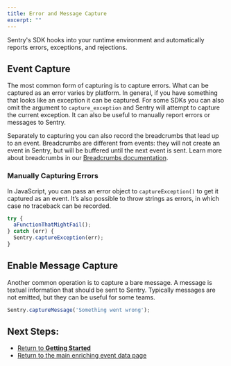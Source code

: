 ```yaml
---
title: Error and Message Capture
excerpt: ""
---
```


Sentry's SDK hooks into your runtime environment and automatically reports errors, exceptions, and rejections.

## Event Capture

The most common form of capturing is to capture errors. What can be captured as an error varies by platform. In general, if you have something that looks like an exception it can be captured. For some SDKs you can also omit the argument to `capture_exception` and Sentry will attempt to capture the current exception. It can also be useful to manually report errors or messages to Sentry.

Separately to capturing you can also record the breadcrumbs that lead up to an event. Breadcrumbs are different from events: they will not create an event in Sentry, but will be buffered until the next event is sent. Learn more about breadcrumbs in our [Breadcrumbs documentation](/sdks/javascript/errors/breadcrumbs/).

### Manually Capturing Errors

In JavaScript, you can pass an error object to `captureException()` to get it captured as an event. It’s also possible to throw strings as errors, in which case no traceback can be recorded.

```JavaScript
try {
  aFunctionThatMightFail();
} catch (err) {
  Sentry.captureException(err);
}
```

## Enable Message Capture

Another common operation is to capture a bare message. A message is textual information that should be sent to Sentry. Typically messages are not emitted, but they can be useful for some teams.

```JavaScript
Sentry.captureMessage('Something went wrong');
```

## Next Steps:

- [Return to **Getting Started**](/sdks/javascript/)
- [Return to the main enriching event data page](/enriching-error-data/)
